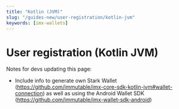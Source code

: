 ```yaml
---
title: "Kotlin (JVM)"
slug: "/guides-new/user-registration/kotlin-jvm"
keywords: [imx-wallets]
---
```


# User registration (Kotlin JVM)

Notes for devs updating this page:
* Include info to generate own Stark Wallet (https://github.com/immutable/imx-core-sdk-kotlin-jvm#wallet-connection) as well as using the Android Wallet SDK (https://github.com/immutable/imx-wallet-sdk-android)
